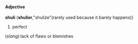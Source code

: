 ==== Adjective ====
'''shuli''' ('''shulier''',"shulize"(rarely used because it barely happens))

# perfect
(''slang''):lack of flaws or blemishes
{{rfd}}